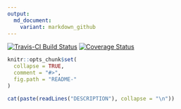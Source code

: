 ```yaml
---
output:
  md_document:
    variant: markdown_github
---
```


[![Travis-CI Build Status](https://travis-ci.org/jennybc/refactor.svg?branch=master)](https://travis-ci.org/jennybc/refactor)
[![Coverage Status](https://img.shields.io/codecov/c/github/jennybc/refactor/master.svg)](https://codecov.io/github/jennybc/refactor?branch=master)

<!-- README.md is generated from README.Rmd. Please edit that file -->

```r
knitr::opts_chunk$set(
  collapse = TRUE,
  comment = "#>",
  fig.path = "README-"
)
```

```r
cat(paste(readLines("DESCRIPTION"), collapse = "\n"))
```

